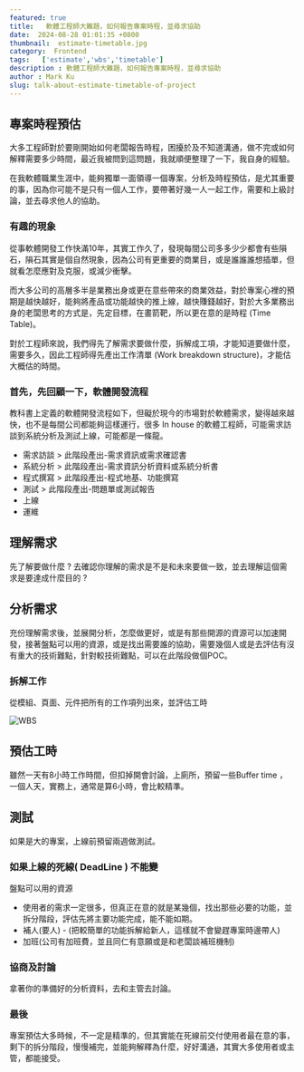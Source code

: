 ```yaml
---
featured: true
title:   軟體工程師大難題，如何報告專案時程，並尋求協助
date:  2024-08-28 01:01:35 +0800
thumbnail:  estimate-timetable.jpg
category:  Frontend
tags:   ['estimate','wbs','timetable']
description : 軟體工程師大難題，如何報告專案時程，並尋求協助
author : Mark Ku
slug: talk-about-estimate-timetable-of-project
---
```

## 專案時程預估
大多工程師對於要剛開始如何老闆報告時程，困擾於及不知道溝通，做不完或如何解釋需要多少時間，最近我被問到這問題，我就順便整理了一下，我自身的經驗。  

在我軟體職業生涯中，能夠獨單一面領導一個專案，分析及時程預估，是尤其重要的事，因為你可能不是只有一個人工作，要帶著好幾一人一起工作，需要和上級討論，並去尋求他人的協助。

### 有趣的現象
從事軟體開發工作快滿10年，其實工作久了，發現每間公司多多少少都會有些隕石，隕石其實是個自然現象，因為公司有更重要的商業目，或是誰誰誰想插單，但就看怎麼應對及克服，或減少衝擊。  

而大多公司的高層多半是業務出身或更在意些帶來的商業效益，對於專案心裡的預期是越快越好，能夠將產品或功能越快的推上線，越快賺錢越好，對於大多業務出身的老闆思考的方式是，先定目標，在畫箭靶，所以更在意的是時程 (Time Table)。  

對於工程師來說，我們得先了解需求要做什麼，拆解成工項，才能知道要做什麼，需要多久，因此工程師得先產出工作清單 (Work breakdown structure)，才能估大概估的時間。  

### 首先，先回顧一下，軟體開發流程
教科書上定義的軟體開發流程如下，但礙於現今的市場對於軟體需求，變得越來越快，也不是每間公司都能夠這樣運行，很多 In house 的軟體工程師，可能需求訪談到系統分析及測試上線，可能都是一條龍。

* 需求訪談 > 此階段產出-需求資訊或需求確認書  
* 系統分析 > 此階段產出-需求資訊分析資料或系統分析書  
* 程式撰寫 > 此階段產出-程式地基、功能撰寫
* 測試 > 此階段產出-問題單或測試報告
* 上線
* 運維

## 理解需求
先了解要做什麼 ?  去確認你理解的需求是不是和未來要做一致，並去理解這個需求是要達成什麼目的 ?   

## 分析需求
充份理解需求後，並展開分析，怎麼做更好，或是有那些開源的資源可以加速開發，接著盤點可以用的資源，或是找出需要誰的協助，需要幾個人或是去評估有沒有重大的技術難點，針對較技術難點，可以在此階段做個POC。

### 拆解工作
從模組、頁面、元件把所有的工作項列出來，並評估工時

![WBS](WBS.png)

## 預估工時
雖然一天有8小時工作時間，但扣掉開會討論，上廁所，預留一些Buffer time ，一個人天，實務上，通常是算6小時，會比較精準。

## 測試
如果是大的專案，上線前預留兩週做測試。

### 如果上線的死線( DeadLine ) 不能變
盤點可以用的資源
* 使用者的需求一定很多，但真正在意的就是某幾個，找出那些必要的功能，並拆分階段，評估先將主要功能完成，能不能如期。
* 補人(要人) - (把較簡單的功能拆解給新人，這樣就不會變趕專案時邊帶人)
* 加班(公司有加班費，並且同仁有意願或是和老闆談補班機制)

### 協商及討論
拿著你的準備好的分析資料，去和主管去討論。

### 最後
專案預估大多時候，不一定是精準的，但其實能在死線前交付使用者最在意的事，剩下的拆分階段，慢慢補完，並能夠解釋為什麼，好好溝通，其實大多使用者或主管，都能接受。
